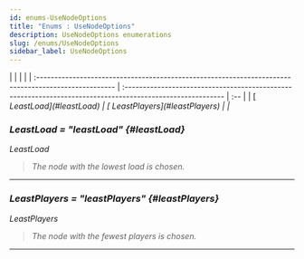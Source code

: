 ```yaml
---
id: enums-UseNodeOptions
title: "Enums : UseNodeOptions"
description: UseNodeOptions enumerations
slug: /enums/UseNodeOptions
sidebar_label: UseNodeOptions
---
```



<Tabs>
	<TabItem value="npm" label="Enumeration members" default>
		|                                                                                                      |                                                                                                            |     |
        | :--------------------------------------------------------------------------------------------------- | :--------------------------------------------------------------------------------------------------------- | :-- |
        | [<i className="fa-solid fa-bars-staggered" /> LeastLoad](#leastLoad) | [<i className="fa-solid fa-bars-staggered" /> LeastPlayers](#leastPlayers) |     |
	</TabItem>
</Tabs>


### LeastLoad = "leastLoad" {#leastLoad}

<span className="info badge">LeastLoad</span>

> The node with the lowest load is chosen.

---

### LeastPlayers = "leastPlayers" {#leastPlayers}

<span className="info badge">LeastPlayers</span>

> The node with the fewest players is chosen.

---
